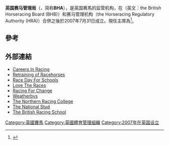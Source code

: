 {{External links|time=2021-01-02T07:49:22+00:00}}
'''英国赛马管理局'''（{{lang-en|British Horseracing Authority}}，简称'''BHA'''），是英国赛馬的监管机构，在{{le|英国赛马委员会|British Horseracing Board}}（英文：the British Horseracing Board (BHB)）和赛马管理机构（the Horseracing Regulatory Authority (HRA)）合併之後於2007年7月31日成立。現任主席為{{le|安娜瑪麗·菲爾普斯|Annamarie Phelps}}<ref>{{cite web |last1=Barber |work=[[Racing_Post|Racing Post]] |first1=Bill |title=Former Olympic rower Annamarie Phelps named as new BHA chair |url=https://www.racingpost.com/news/former-olympian-annamarie-phelps-named-as-new-bha-chair/373769 |date=2 April 2019}}</ref>。

==參考==
{{reflist}}

==外部連結==
*[http://www.careersinracing.com/ Careers In Racing]
*[http://www.ror.org.uk Retraining of Racehorses]
*[http://www.britishhorseracing.com/racedayforschools/ Race Day For Schools]
*[https://web.archive.org/web/20100810083223/http://www.lovetheraces.com/ Love The Races]
*[https://web.archive.org/web/20100328130548/http://www.racingforchange.co.uk/ Racing For Change]
*[http://www.weatherbys.co.uk/ Weatherbys]
*[http://www.northernracingcollege.co.uk/ The Northern Racing College]
*[https://web.archive.org/web/20090413185917/http://www.nationalstud.co.uk/education.asp The National Stud]
*[https://web.archive.org/web/20100618000201/http://www.brs.org.uk/Home/index.php The British Racing School]

[[Category:英國賽馬|Category:英國賽馬]]
[[Category:英國體育管理組織|Category:英國體育管理組織]]
[[Category:2007年在英国设立|Category:2007年在英国设立]]